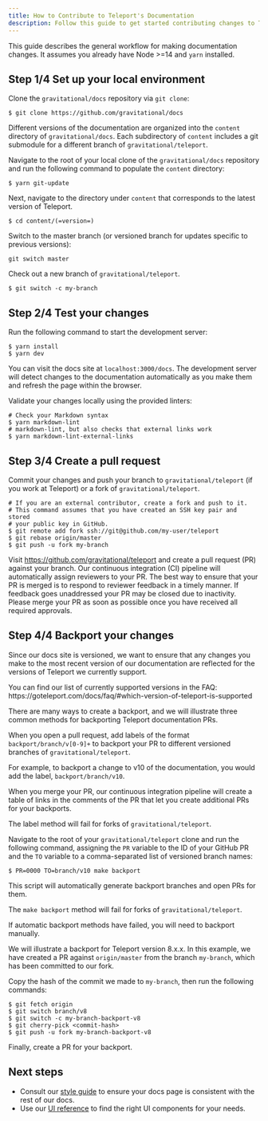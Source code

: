 ```yaml
---
title: How to Contribute to Teleport's Documentation
description: Follow this guide to get started contributing changes to Teleport's documentation
---
```


This guide describes the general workflow for making documentation changes.
It assumes you already have Node >=14 and `yarn` installed.

## Step 1/4 Set up your local environment

Clone the `gravitational/docs` repository via `git clone`:

```code
$ git clone https://github.com/gravitational/docs
```

Different versions of the documentation are organized into the `content`
directory of `gravitational/docs`. Each subdirectory of `content` includes a git
submodule for a different branch of `gravitational/teleport`.

Navigate to the root of your local clone of the `gravitational/docs` repository
and run the following command to populate the `content` directory:

```code
$ yarn git-update
```

Next, navigate to the directory under `content` that corresponds to the latest version of Teleport.

```code
$ cd content/(=version=)
```

Switch to the master branch (or versioned branch for updates specific to previous versions):

```code
git switch master
```

Check out a new branch of `gravitational/teleport`.

```code
$ git switch -c my-branch
```

## Step 2/4 Test your changes

Run the following command to start the development server:

```code
$ yarn install
$ yarn dev
```

You can visit the docs site at `localhost:3000/docs`. The development server
will detect changes to the documentation automatically as you make them and
refresh the page within the browser.

Validate your changes locally using the provided linters:

```code
# Check your Markdown syntax
$ yarn markdown-lint
# markdown-lint, but also checks that external links work
$ yarn markdown-lint-external-links
```

## Step 3/4 Create a pull request

Commit your changes and push your branch to `gravitational/teleport` (if you
work at Teleport) or a fork of `gravitational/teleport`.

```code
# If you are an external contributor, create a fork and push to it.
# This command assumes that you have created an SSH key pair and stored
# your public key in GitHub.
$ git remote add fork ssh://git@github.com/my-user/teleport
$ git rebase origin/master
$ git push -u fork my-branch
```

Visit https://github.com/gravitational/teleport and create a pull request (PR)
against your branch. Our continuous integration (CI) pipeline will automatically
assign reviewers to your PR. The best way to ensure that your PR is merged is to
respond to reviewer feedback in a timely manner. If feedback goes unaddressed
your PR may be closed due to inactivity. Please merge your PR as soon as
possible once you have received all required approvals.

## Step 4/4 Backport your changes

Since our docs site is versioned, we want to ensure that any changes you make to
the most recent version of our documentation are reflected for the versions of
Teleport we currently support.

<Admonition type="tip" title="Supported Versions">
You can find our list of currently supported versions in the FAQ:
https://goteleport.com/docs/faq/#which-version-of-teleport-is-supported
</Admonition>

There are many ways to create a backport, and we will illustrate three common
methods for backporting Teleport documentation PRs.

<Tabs>
<TabItem label="Using GitHub Labels">

When you open a pull request, add labels of the format `backport/branch/v[0-9]+`
to backport your PR to different versioned branches of `gravitational/teleport`.

For example, to backport a change to v10 of the documentation, you would add the
label, `backport/branch/v10`.

When you merge your PR, our continuous integration pipeline will create a table
of links in the comments of the PR that let you create additional PRs for your
backports.

<Notice>

The label method will fail for forks of `gravitational/teleport`.

</Notice>

</TabItem>
<TabItem label="Using make">

Navigate to the root of your `gravitational/teleport` clone and run the
following command, assigning the `PR` variable to the ID of your GitHub PR and
the `TO` variable to a comma-separated list of versioned branch names:

```code
$ PR=0000 TO=branch/v10 make backport
```

This script will automatically generate backport branches and open PRs for them.

<Notice>

The `make backport` method will fail for forks of `gravitational/teleport`.

</Notice>

</TabItem>
<TabItem label="Manually">

If automatic backport methods have failed, you will need to backport manually.

We will illustrate a backport for Teleport version 8.x.x. In this example, we
have created a PR against `origin/master` from the branch `my-branch`, which has
been committed to our fork.

Copy the hash of the commit we made to `my-branch`, then run the following
commands:

```code
$ git fetch origin
$ git switch branch/v8
$ git switch -c my-branch-backport-v8
$ git cherry-pick <commit-hash>
$ git push -u fork my-branch-backport-v8
```

Finally, create a PR for your backport.

</TabItem>
</Tabs>

## Next steps
- Consult our [style guide](./style-guide.mdx) to ensure your docs page is
  consistent with the rest of our docs.
- Use our [UI reference](./reference.mdx) to find the right UI components for your needs.
